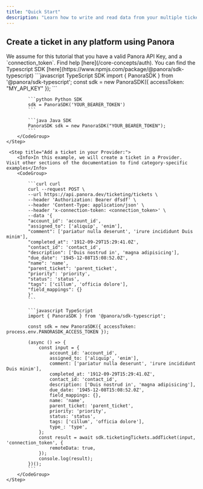 ```yaml
---
title: "Quick Start"
description: "Learn how to write and read data from your multiple ticketing platforms"
---
```


## Create a ticket in any platform using Panora

<Check>
  We assume for this tutorial that you have a valid Panora API Key, and a
  `connection_token`. Find help [here](/core-concepts/auth).
</Check>

<Steps>
    <Info>
        You can find the Typescript SDK [here](https://www.npmjs.com/package/@panora/sdk-typescript)
    </Info>
    <Step title="Setup your API Key in your code:">
        <CodeGroup>
            ```javascript TypeScript SDK
            import { PanoraSDK } from '@panora/sdk-typescript';
            const sdk = new PanoraSDK({ accessToken: "MY_API_KEY" });
            ```

            ```python Python SDK
            sdk = PanoraSDK('YOUR_BEARER_TOKEN')
            ```

            ```java Java SDK
            PanoraSDK sdk = new PanoraSDK("YOUR_BEARER_TOKEN");
            ```
        </CodeGroup>
    </Step>

     <Step title="Add a ticket in your Provider:">
        <Info>In this example, we will create a ticket in a Provider. Visit other sections of the documentation to find category-specific examples</Info>
        <CodeGroup>

            ```curl curl
            curl --request POST \
            --url https://api.panora.dev/ticketing/tickets \
            --header 'Authorization: Bearer dfsdf' \
            --header 'Content-Type: application/json' \
            --header 'x-connection-token: <connection_token>' \
            --data '{
            "account_id": 'account_id',
            "assigned_to": ['aliquip', 'enim'],
            "comment": ['pariatur nulla deserunt', 'irure incididunt Duis minim'],
            "completed_at": '1912-09-29T15:29:41.0Z',
            "contact_id": 'contact_id',
            "description": ['Duis nostrud in', 'magna adipisicing'],
            "due_date": '1945-12-08T15:08:52.0Z',
            "name": 'name',
            "parent_ticket": 'parent_ticket',
            "priority": 'priority',
            "status": 'status',
            "tags": ['cillum', 'officia dolore'],
            "field_mappings": {}
            }'
            ```

            ```javascript TypeScript
            import { PanoraSDK } from '@panora/sdk-typescript';

            const sdk = new PanoraSDK({ accessToken: process.env.PANORASDK_ACCESS_TOKEN });

            (async () => {
                const input = {
                    account_id: 'account_id',
                    assigned_to: ['aliquip', 'enim'],
                    comment: ['pariatur nulla deserunt', 'irure incididunt Duis minim'],
                    completed_at: '1912-09-29T15:29:41.0Z',
                    contact_id: 'contact_id',
                    description: ['Duis nostrud in', 'magna adipisicing'],
                    due_date: '1945-12-08T15:08:52.0Z',
                    field_mappings: {},
                    name: 'name',
                    parent_ticket: 'parent_ticket',
                    priority: 'priority',
                    status: 'status',
                    tags: ['cillum', 'officia dolore'],
                    type_: 'type',
                };
                const result = await sdk.ticketingTickets.addTicket(input, 'connection_token', {
                    remoteData: true,
                });
                console.log(result);
            })();
            ```
        </CodeGroup>
    </Step>

</Steps>
